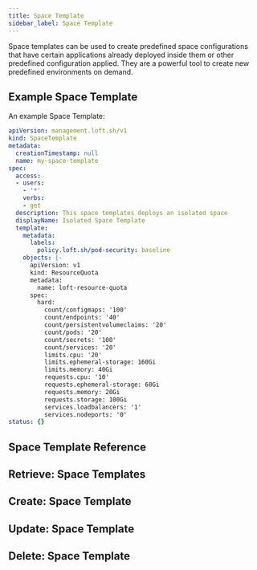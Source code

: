 ```yaml
---
title: Space Template
sidebar_label: Space Template
---
```


Space templates can be used to create predefined space configurations that have certain applications already deployed inside them or other predefined configuration applied. They are a powerful tool to create new predefined environments on demand.

## Example Space Template

An example Space Template:
```yaml
apiVersion: management.loft.sh/v1
kind: SpaceTemplate
metadata:
  creationTimestamp: null
  name: my-space-template
spec:
  access:
  - users:
    - '*'
    verbs:
    - get
  description: This space templates deploys an isolated space
  displayName: Isolated Space Template
  template:
    metadata:
      labels:
        policy.loft.sh/pod-security: baseline
    objects: |-
      apiVersion: v1
      kind: ResourceQuota
      metadata:
        name: loft-resource-quota
      spec:
        hard:
          count/configmaps: '100'
          count/endpoints: '40'
          count/persistentvolumeclaims: '20'
          count/pods: '20'
          count/secrets: '100'
          count/services: '20'
          limits.cpu: '20'
          limits.ephemeral-storage: 160Gi
          limits.memory: 40Gi
          requests.cpu: '10'
          requests.ephemeral-storage: 60Gi
          requests.memory: 20Gi
          requests.storage: 100Gi
          services.loadbalancers: '1'
          services.nodeports: '0'
status: {}

```

## Space Template Reference

<Reference />

## Retrieve: Space Templates

<Retrieve />

## Create: Space Template

<Create />

## Update: Space Template

<Update />

## Delete: Space Template

<Delete />


